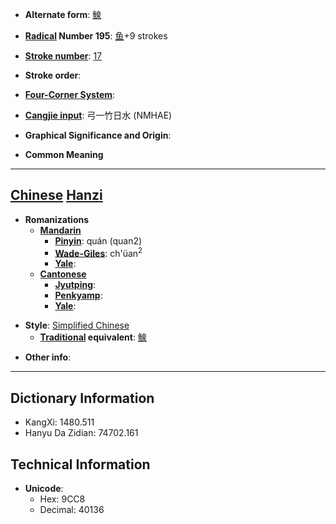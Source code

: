* '''Alternate form''': [[鰁]]

* '''[[Wiktionary:Chinese radical index| Radical]] Number 195''': [[Wiktionary:Chinese radical index 鱼|鱼]]+9 strokes

* '''[[Wiktionary:Chinese total strokes index|Stroke number]]''': [[Wiktionary:Chinese total strokes index 17|17]]

* '''Stroke order''': 

* '''[[Wiktionary:Chinese four corner index|Four-Corner System]]''': 

* '''[[Wiktionary:Chinese Cangjie index|Cangjie input]]''': 弓一竹日水 (NMHAE)

* '''Graphical Significance and Origin''': 

* '''Common Meaning'''

----

== [[Chinese]] [[Hanzi]] ==

* '''Romanizations'''
** '''[[Mandarin]]'''
*** '''[[Pinyin]]''': quán (quan2)
*** '''[[Wade-Giles]]''': ch'üan<sup>2</sup>
*** '''[[Yale]]''': 
** '''[[Cantonese]]'''
*** '''[[Jyutping]]''':
*** '''[[Penkyamp]]''': 
*** '''[[Yale]]''': 

* '''Style''': [[Simplified Chinese]] 
** '''[[Traditional Chinese|Traditional]] equivalent''': [[鰁]]

* '''Other info''': 

----

== Dictionary Information ==

* KangXi: 1480.511
* Hanyu Da Zidian: 74702.161

== Technical Information ==

* '''Unicode''':
** Hex: 9CC8
** Decimal: 40136
